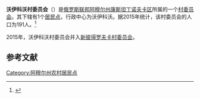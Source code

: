 {{Infobox Settlement
| official_name = 沃伊科沃村委员会
| native_name = Войковский сельсовет
| settlement_type = [[村委员会|村委员会]]
| subdivision_type = [[国家|国家]]
| subdivision_type1 = [[俄罗斯行政区划|州]]
| subdivision_type2 = [[区_(苏联)|区]]
| subdivision_name = {{RUS}}
| subdivision_name1 = [[阿穆尔州|阿穆尔州]]
| subdivision_name2 = [[康斯坦丁诺夫卡区|康斯坦丁诺夫卡区]]
| extinct_title = 撤销
| extinct_date = 2015年
| seat_type = 行政中心
| seat = 沃伊科沃
| population_as_of=2015
| population_footnotes = <ref name=amurstat />
| population_total = 191
| coordinates_display = inline,title
| latd = 49 | latm = 36 | lats = 38 | latNS = N
| longd = 128 | longm = 11 | longs = 11 | longEW = E
| timezone = [[雅库茨克时间|MSK+6]]
| utc_offset = +9
| blank_name = [[俄罗斯市政土地区划代码|OKTMO编码]]
| blank_info =
}}
'''沃伊科沃村委员会'''（{{lang-ru|Войковский сельсовет}}）是[[俄罗斯联邦|俄罗斯联邦]][[阿穆尔州|阿穆尔州]][[康斯坦丁诺夫卡区|康斯坦丁诺夫卡区]]所属的一个[[村委员会|村委员会]]。其下辖有1个[[居民点|居民点]]，行政中心为沃伊科沃。据2015年统计，该村委员会的人口为191人。<ref name=amurstat>{{cite web|url=http://www.gks.ru/free_doc/doc_2015/bul_dr/mun_obr2015.rar|title=Численность населения Российской Федерации по муниципальным образованиям на 1 января 2015 года|language=ru|accessdate=2016-05-01|archive-date=2015-08-06|archive-url=https://www.webcitation.org/6aaNzOlFO?url=http://www.gks.ru/free_doc/doc_2015/bul_dr/mun_obr2015.rar|dead-url=no}}</ref>

2015年，沃伊科沃村委员会并入[[新彼得罗夫卡村委员会|新彼得罗夫卡村委员会]]。

== 参考文献 ==
{{reflist}}

{{Russia-stub}}

[[Category:阿穆尔州农村居民点|Category:阿穆尔州农村居民点]]